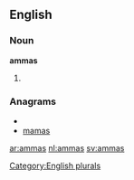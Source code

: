 ==English==

===Noun===
'''ammas'''

# {{plural of|[[amma]]}}

===Anagrams===
* {{alphagram|aamms}}
* [[mamas#English|mamas]]


[[Category:English plurals]]

[[ar:ammas]]
[[nl:ammas]]
[[sv:ammas]]